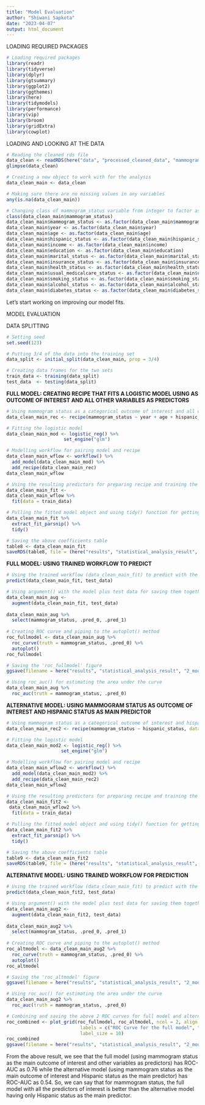 ```yaml
---
title: "Model Evaluation"
author: "Shiwani Sapkota"
date: "2023-04-07"
output: html_document
---
```


LOADING REQUIRED PACKAGES

```r
# Loading required packages
library(readr)
library(tidyverse)
library(dplyr)
library(gtsummary)
library(ggplot2)
library(ggthemes)
library(here)
library(tidymodels)
library(performance)
library(vip)
library(broom)
library(gridExtra)
library(cowplot)
```

LOADING AND LOOKING AT THE DATA

```r
# Reading the cleaned rds file
data_clean <- readRDS(here("data", "processed_cleaned_data", "mammogram_ses_clean.rds"))
glimpse(data_clean)

# Creating a new object to work with for the analysis
data_clean_main <- data_clean

# Making sure there are no missing values in any variables
any(is.na(data_clean_main))

# Changing class of mammogram_status variable from integer to factor as we can't use mammogram_status (main outcome) as an integer while preparing recipe and training the model
class(data_clean_main$mammogram_status)
data_clean_main$mammogram_status <- as.factor(data_clean_main$mammogram_status)
data_clean_main$year <- as.factor(data_clean_main$year)
data_clean_main$age <- as.factor(data_clean_main$age)
data_clean_main$hispanic_status <- as.factor(data_clean_main$hispanic_status)
data_clean_main$income <- as.factor(data_clean_main$income)
data_clean_main$education <- as.factor(data_clean_main$education)
data_clean_main$marital_status <- as.factor(data_clean_main$marital_status)
data_clean_main$insurance_status <- as.factor(data_clean_main$insurance_status)
data_clean_main$health_status <- as.factor(data_clean_main$health_status)
data_clean_main$usual_medicalcare_status <- as.factor(data_clean_main$usual_medicalcare_status)
data_clean_main$smoking_status <- as.factor(data_clean_main$smoking_status)
data_clean_main$alcohol_status <- as.factor(data_clean_main$alcohol_status)
data_clean_main$diabetes_status <- as.factor(data_clean_main$diabetes_status)
```

Let's start working on improving our model fits. 

MODEL EVALUATION

DATA SPLITTING

```r
# Setting seed
set.seed(123)

# Putting 3/4 of the data into the training set
data_split <- initial_split(data_clean_main, prop = 3/4)

# Creating data frames for the two sets
train_data <- training(data_split)
test_data  <- testing(data_split)
```

**FULL MODEL: CREATING RECIPE THAT FITS A LOGISTIC MODEL USING  AS OUTCOME OF INTEREST AND ALL OTHER VARIABLES AS PREDICTORS**

```r
# Using mammogram status as a categorical outcome of interest and all other variables of interest as predictors
data_clean_main_rec <- recipe(mammogram_status ~ year + age + hispanic_status + income + education + marital_status + region_residence + insurance_status + health_status + usual_medicalcare_status + smoking_status + alcohol_status + diabetes_status, data = train_data)

# Fitting the logistic model
data_clean_main_mod <- logistic_reg() %>% 
                     set_engine("glm")

# Modelling workflow for pairing model and recipe 
data_clean_main_wflow <- workflow() %>% 
  add_model(data_clean_main_mod) %>% 
  add_recipe(data_clean_main_rec)
data_clean_main_wflow

# Using the resulting predictors for preparing recipe and training the model
data_clean_main_fit <- 
data_clean_main_wflow %>% 
  fit(data = train_data)

# Pulling the fitted model object and using tidy() function for getting a tidy tibble of model coefficients
data_clean_main_fit %>% 
  extract_fit_parsnip() %>% 
  tidy()

# Saving the above coefficients table
table8 <- data_clean_main_fit
saveRDS(table8, file = (here("results", "statistical_analysis_result", "2_model_evaluation_result", "logistic_full_model.rds")))
```

**FULL MODEL: USING TRAINED WORKFLOW TO PREDICT**

```r
# Using the trained workflow (data_clean_main_fit) to predict with the unseen test data
predict(data_clean_main_fit, test_data)

# Using argument() with the model plus test data for saving them together
data_clean_main_aug <- 
  augment(data_clean_main_fit, test_data)
  
data_clean_main_aug %>%
  select(mammogram_status, .pred_0, .pred_1)
  
# Creating ROC curve and piping to the autoplot() method
roc_fullmodel <- data_clean_main_aug %>% 
  roc_curve(truth = mammogram_status, .pred_0) %>% 
  autoplot()
roc_fullmodel

# Saving the 'roc_fullmodel' figure
ggsave(filename = here("results", "statistical_analysis_result", "2_model_evaluation_result", "figure2_roc_fullmodel.png"), plot = roc_fullmodel)

# Using roc_auc() for estimating the area under the curve 
data_clean_main_aug %>% 
  roc_auc(truth = mammogram_status, .pred_0)
```

**ALTERNATIVE MODEL: USING MAMMOGRAM STATUS AS OUTCOME OF INTEREST AND HISPANIC STATUS AS MAIN PREDICTOR**

```r
# Using mammogram status as a categorical outcome of interest and hispanic status as main predictor
data_clean_main_rec2 <- recipe(mammogram_status ~ hispanic_status, data = train_data)

# Fitting the logistic model
data_clean_main_mod2 <- logistic_reg() %>% 
                    set_engine("glm")

# Modelling workflow for pairing model and recipe 
data_clean_main_wflow2 <- workflow() %>% 
  add_model(data_clean_main_mod2) %>% 
  add_recipe(data_clean_main_rec2)
data_clean_main_wflow2

# Using the resulting predictors for preparing recipe and training the model
data_clean_main_fit2 <- 
 data_clean_main_wflow2 %>% 
  fit(data = train_data)

# Pulling the fitted model object and using tidy() function for getting a tidy tibble of model coefficients
data_clean_main_fit2 %>% 
  extract_fit_parsnip() %>% 
  tidy()

# Saving the above coefficients table
table9 <- data_clean_main_fit2
saveRDS(table9, file = (here("results", "statistical_analysis_result", "2_model_evaluation_result", "logistic_outcome_mainpredictor.rds")))
```

**ALTERNATIVE MODEL: USING TRAINED WORKFLOW FOR PREDICTION**

```r
# Using the trained workflow (data_clean_main_fit) to predict with the unseen test data
predict(data_clean_main_fit2, test_data)

# Using argument() with the model plus test data for saving them together
data_clean_main_aug2 <- 
  augment(data_clean_main_fit2, test_data)
  
data_clean_main_aug2 %>%
  select(mammogram_status, .pred_0, .pred_1)
  
# Creating ROC curve and piping to the autoplot() method
roc_altmodel <- data_clean_main_aug2 %>% 
  roc_curve(truth = mammogram_status, .pred_0) %>% 
  autoplot()
roc_altmodel

# Saving the 'roc_altmodel' figure
ggsave(filename = here("results", "statistical_analysis_result", "2_model_evaluation_result", "figure3_roc_altmodel.png"), plot = roc_altmodel)

# Using roc_auc() for estimating the area under the curve 
data_clean_main_aug2 %>% 
  roc_auc(truth = mammogram_status, .pred_0)

# Combining and saving the above 2 ROC curves for full model and alternative model
roc_combined <- plot_grid(roc_fullmodel, roc_altmodel, ncol = 2, align = "h", axis = "tb",
                           labels = c("ROC Curve for the full model", "ROC Curve for the alternative model"),
                           label_size = 10)
roc_combined
ggsave(filename = here("results", "statistical_analysis_result", "2_model_evaluation_result", "figure4_roc_combined.png"), plot = roc_combined)
```

From the above result, we see that the full model (using mammogram status as the main outcome of interest and other variables as predictors) has ROC-AUC as 0.76 while the alternative model (using mammogram status as the main outcome of interest and Hispanic status as the main predictor) has ROC-AUC as 0.54. So, we can say that for mammogram status, the full model with all the predictors of interest is better than the alternative model having only Hispanic status as the main predictor.
